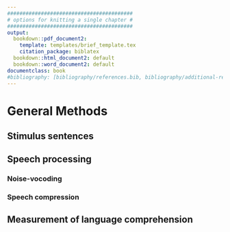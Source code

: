 ```yaml
---
#########################################
# options for knitting a single chapter #
#########################################
output:
  bookdown::pdf_document2:
    template: templates/brief_template.tex
    citation_package: biblatex
  bookdown::html_document2: default
  bookdown::word_document2: default
documentclass: book
#bibliography: [bibliography/references.bib, bibliography/additional-references.bib]
---
```


# General Methods

\minitoc <!-- this will include a mini table of contents-->

## Stimulus sentences

## Speech processing

### Noise-vocoding

### Speech compression

## Measurement of language comprehension
 
 